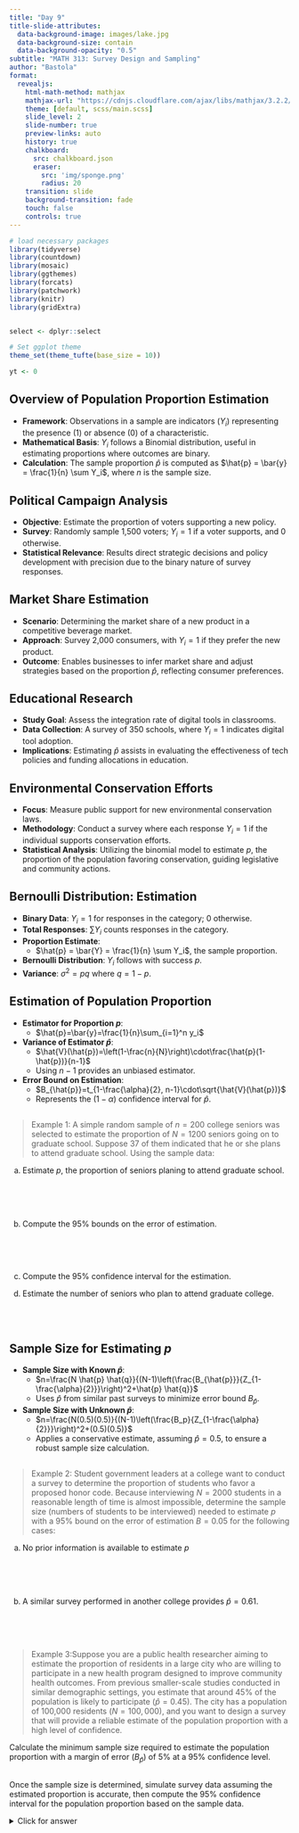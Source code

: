 ```yaml
---
title: "Day 9"
title-slide-attributes:
  data-background-image: images/lake.jpg
  data-background-size: contain
  data-background-opacity: "0.5"
subtitle: "MATH 313: Survey Design and Sampling"
author: "Bastola"
format:
  revealjs:
    html-math-method: mathjax
    mathjax-url: "https://cdnjs.cloudflare.com/ajax/libs/mathjax/3.2.2/MathJax.js"
    theme: [default, scss/main.scss]
    slide_level: 2
    slide-number: true
    preview-links: auto
    history: true
    chalkboard: 
      src: chalkboard.json
      eraser:
        src: 'img/sponge.png'
        radius: 20
    transition: slide
    background-transition: fade    
    touch: false
    controls: true
---
```


```r
# load necessary packages
library(tidyverse)
library(countdown)
library(mosaic)
library(ggthemes)
library(forcats)
library(patchwork)
library(knitr)
library(gridExtra)


select <- dplyr::select

# Set ggplot theme
theme_set(theme_tufte(base_size = 10))

yt <- 0
```



## Overview of Population Proportion Estimation

::: cle4
::: font80

- **Framework**: Observations in a sample are indicators ($Y_i$) representing the presence (1) or absence (0) of a characteristic.
- **Mathematical Basis**: $Y_i$ follows a Binomial distribution, useful in estimating proportions where outcomes are binary.
- **Calculation**: The sample proportion $\hat{p}$ is computed as $\hat{p} = \bar{y} = \frac{1}{n} \sum Y_i$, where $n$ is the sample size.

:::
:::

## Political Campaign Analysis

::: cle4
::: font80

- **Objective**: Estimate the proportion of voters supporting a new policy.
- **Survey**: Randomly sample 1,500 voters; $Y_i=1$ if a voter supports, and 0 otherwise.
- **Statistical Relevance**: Results direct strategic decisions and policy development with precision due to the binary nature of survey responses.


:::
:::

## Market Share Estimation

::: cle4
::: font80

- **Scenario**: Determining the market share of a new product in a competitive beverage market.
- **Approach**: Survey 2,000 consumers, with $Y_i=1$ if they prefer the new product.
- **Outcome**: Enables businesses to infer market share and adjust strategies based on the proportion $\hat{p}$, reflecting consumer preferences.

:::
:::

## Educational Research

::: cle4
::: font80

- **Study Goal**: Assess the integration rate of digital tools in classrooms.
- **Data Collection**: A survey of 350 schools, where $Y_i=1$ indicates digital tool adoption.
- **Implications**: Estimating $\hat{p}$ assists in evaluating the effectiveness of tech policies and funding allocations in education.

:::
:::

## Environmental Conservation Efforts

::: cle4
::: font80

- **Focus**: Measure public support for new environmental conservation laws.
- **Methodology**: Conduct a survey where each response $Y_i=1$ if the individual supports conservation efforts.
- **Statistical Analysis**: Utilizing the binomial model to estimate $p$, the proportion of the population favoring conservation, guiding legislative and community actions.

:::
:::


## Bernoulli Distribution: Estimation

::: cle4
::: font80

- **Binary Data**: $Y_i = 1$ for responses in the category; $0$ otherwise.
- **Total Responses**: $\sum Y_i$ counts responses in the category.
- **Proportion Estimate**: 
  - $\hat{p} = \bar{Y} = \frac{1}{n} \sum Y_i$, the sample proportion.
- **Bernoulli Distribution**: $Y_i$ follows with success $p$.
- **Variance**: $\sigma^2 = pq$ where $q = 1 - p$.

:::
:::

## Estimation of Population Proportion

::: cle4
::: font70

- **Estimator for Proportion $p$**:
  - $\hat{p}=\bar{y}=\frac{1}{n}\sum_{i=1}^n y_i$
- **Variance of Estimator $\hat{p}$**:
  - $\hat{V}(\hat{p})=\left(1-\frac{n}{N}\right)\cdot\frac{\hat{p}(1-\hat{p})}{n-1}$
  - Using $n-1$ provides an unbiased estimator.
- **Error Bound on Estimation**:
  - $B_{\hat{p}}=t_{1-\frac{\alpha}{2}, n-1}\cdot\sqrt{\hat{V}(\hat{p})}$
  - Represents the $(1-\alpha)$ confidence interval for $\hat{p}$.
  
:::
:::


##

::: font60
> Example 1: A simple random sample of $n=200$ college seniors was selected to estimate the proportion of $N=1200$ seniors going on to graduate school. Suppose 37 of them indicated that he or she plans to attend graduate school. Using the sample data:



a. Estimate $p$, the proportion of seniors planing to attend graduate school.

<br>
<br>
<br>

b. Compute the $95 \%$ bounds on the error of estimation.

<br>
<br>
:::

## 

::: font60

c. Compute the $95 \%$ confidence interval for the estimation.

::: custom-space
:::


d. Estimate the number of seniors who plan to attend graduate college.

<br>
<br>

:::

## Sample Size for Estimating $p$

::: cle4
::: font70

- **Sample Size with Known $\hat{p}$**:
  - $n=\frac{N \hat{p} \hat{q}}{(N-1)\left(\frac{B_{\hat{p}}}{Z_{1-\frac{\alpha}{2}}}\right)^2+\hat{p} \hat{q}}$
  - Uses $\hat{p}$ from similar past surveys to minimize error bound $B_{\hat{p}}$.

- **Sample Size with Unknown $\hat{p}$**:
  - $n=\frac{N(0.5)(0.5)}{(N-1)\left(\frac{B_p}{Z_{1-\frac{\alpha}{2}}}\right)^2+(0.5)(0.5)}$
  - Applies a conservative estimate, assuming $\hat{p}=0.5$, to ensure a robust sample size calculation.

:::
:::


##

::: font60
> Example 2: Student government leaders at a college want to conduct a survey to determine the proportion of students who favor a proposed honor code. Because interviewing $N=2000$ students in a reasonable length of time is almost impossible, determine the sample size (numbers of students to be interviewed) needed to estimate $p$ with a $95 \%$ bound on the error of estimation $B=0.05$ for the following cases:


a. No prior information is available to estimate $p$

<br>
<br>
<br>

b. A similar survey performed in another college provides $\hat{p}=0.61$.

<br>
<br>

:::

##

::: font50
> Example 3:Suppose you are a public health researcher aiming to estimate the proportion of residents in a large city who are willing to participate in a new health program designed to improve community health outcomes. From previous smaller-scale studies conducted in similar demographic settings, you estimate that around 45% of the population is likely to participate ($\hat{p} = 0.45$). The city has a population of 100,000 residents ($N = 100,000$), and you want to design a survey that will provide a reliable estimate of the population proportion with a high level of confidence.

Calculate the minimum sample size required to estimate the population proportion with a margin of error ($B_{\hat{p}}$) of 5% at a 95% confidence level.
:::


<!--

Step 1: Calculate the necessary sample size. Given $\$ \backslash$ hat $\{p\}=0.45 \$$, we can compute $\$ \backslash$ hat $\{q\}=1$ \hat\{p\} = 0.55\$. The desired margin of error at the 95\% confidence level, where $\$ Z \_\{1-\backslash f r a c\{\backslash a l p h a\}$ $\{2\}\}=1.96 \$$ for $95 \%$ confidence:

B_{\hat{p}}=0.05 n=\frac{N \hat{p} \hat{q}}{(N-1)\left(\frac{B_{\hat{p}}}{Z_{1-\frac{\alpha}{2}}}\right)^2+\hat{p} \hat{q}}

The calculated sample size needed to achieve a 5% margin of error at a 95% confidence level is 379.

-->

##

::: font50
Once the sample size is determined, simulate survey data assuming the estimated proportion is accurate, then compute the 95% confidence interval for the population proportion based on the sample data.


<details><summary><red>Click for answer</red></summary>
::: scrollable
```r
# Load necessary library
library(stats)
set.seed(123)
# Given values
p_hat <- 0.45
q_hat <- 1 - p_hat
N <- 100000
B_p <- 0.05
z <- qnorm(0.975)  # Z-value for 95% confidence

# Calculating sample size
n <- N * p_hat * q_hat / ((N - 1) * (B_p / z)^2 + p_hat * q_hat)
n <- ceiling(n)

# Set seed for reproducibility
set.seed(42)

# Simulate survey data
survey_responses <- rbinom(n, size = 1, prob = p_hat)
sample_p_hat <- mean(survey_responses)
sample_q_hat <- 1 - sample_p_hat
t <- qt(0.975, df = n-1)
# Calculate the standard error and confidence interval
standard_error <- sqrt((1 - n/N)*sample_p_hat * sample_q_hat / (n - 1))
confidence_interval <- c(sample_p_hat - t * standard_error, sample_p_hat + t * standard_error)

# Output results
list(sample_size = n, confidence_interval = confidence_interval)
```


Based on the simulated survey data, the 95% confidence interval for the proportion of residents willing to participate in the health program is approximately (0.391, 0.491).
:::

</details>


:::


